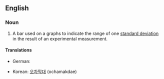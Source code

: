 ==English==

===Noun===
{{en-noun|head=[[error]] [[bar]]}}

# {{context|sciences|lang=en}} A bar used on a graphs to indicate the range of one [[standard deviation]] in the result of an experimental measurement.

====Translations====
{{trans-top|bar denoting one standard deviation}}
* German: {{t|de|Fehlerbalken|m}}
{{trans-mid}}
* Korean: [[오차막대]] (ochamakdae)
{{trans-bottom}}